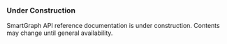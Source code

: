 <Warning>

### **Under Construction**

SmartGraph API reference documentation is under
construction. Contents may change until general availability.

</Warning>
